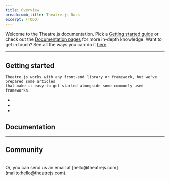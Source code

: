 ```yaml
---
title: Overview
breadcrumb_title: Theatre.js Docs
excerpt: (TODO)
---
```


Welcome to the Theatre.js documentation.
Pick a [Getting started guide](/docs/latest/getting-started) or
check out the [Documentation pages](#documentation) for more in-depth knowledge.
Want to get in touch? See all the ways you can do it [here](#community).

---

## Getting started

<div className="grid gap-6 sm:grid-cols-2 -mt-4">
  <div>

    Theatre.js works with any front-end library or framework, but we've prepared some articles
    that make it easy to get started alongside some commonly used frameworks.

  </div>
  <div className="flex md:justify-center">
    <ul className="flex flex-col justify-center">
      <li>
        <ChevronLink icon="react" label="With React Three Fiber" url="/docs/latest/getting-started/with-react-three-fiber" />
      </li>
      <li>
        <ChevronLink icon="three" label="With THREE.js" url="/docs/latest/getting-started/with-three-js" />
      </li>
      <li>
        <ChevronLink icon="code" label="With HTML/SVG" url="/docs/latest/getting-started/with-html-svg" />
      </li>
    </ul>

  </div>
</div>

## Documentation

<div className="mt-8 grid gap-6 md:grid-cols-2">
  <Card
    title="Concepts"
    icon="info"
    link={{ url: '/docs/latest/concepts', label: 'Learn concepts' }}
    subtitle="Learn the concepts behind animating with Theatre.js before you get started."
  />
  <Card
    title="Releases"
    icon="exclamation"
    link={{ url: '/docs/latest/releases', label: 'View releases' }}
    subtitle="Take a look at the latest Theatre.js releases containing features and bug fixes."
  />
  <Card
    title="Manual"
    icon="play-button"
    link={{ url: '/docs/latest/manual', label: 'View all manual articles' }}
    subtitle="Learn about animating in sync with audio, keyboard shortcuts, extensions, and more..."
  />
  <Card
    title="API Reference"
    icon="gear"
    link={{ url: '/docs/latest/api', label: 'Read' }}
    subtitle="Learn the power of hacking with the Theatre.js animation tools in code."
  />
</div>

---

## Community

<div className="mt-8 grid gap-6 md:grid-cols-3">
  <Card
    title="Twitter"
    icon="twitter"
    link={{ url: 'https://twitter.com/theatre_js', label: 'Go to Twitter' }}
    subtitle="Gifs, updates, and more on the Theatre.js twitter @theatre_js"
  />
  <Card
    title="Discord"
    icon="discord"
    link={{ url: 'https://discord.gg/bm9f8F9Y9N', label: 'Join Discord' }}
    subtitle="Join the discord community and get help, give feedback, or show off what you've made!"
  />
  <Card
    title="GitHub"
    icon="github"
    link={{ url: 'https://github.com/theatre-js/theatre', label: 'Go to Repo' }}
    subtitle="Follow along with the development of Theatre.js and contribute on GitHub."
  />
</div>
<br />
Or, you can send us an email at [hello@theatrejs.com](mailto:hello@theatrejs.com).
